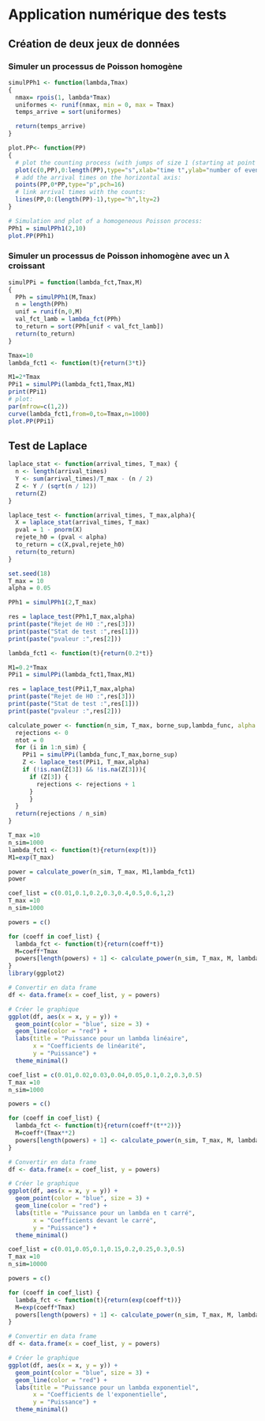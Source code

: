 # Application numérique des tests

## Création de deux jeux de données

### Simuler un processus de Poisson homogène


```r
simulPPh1 <- function(lambda,Tmax)
{
  nmax= rpois(1, lambda*Tmax)
  uniformes <- runif(nmax, min = 0, max = Tmax)
  temps_arrive = sort(uniformes)

  return(temps_arrive)
}
```

```r
plot.PP<- function(PP)
{
  # plot the counting process (with jumps of size 1 (starting at point (0,0))):
  plot(c(0,PP),0:length(PP),type="s",xlab="time t",ylab="number of events by time t")
  # add the arrival times on the horizontal axis: 
  points(PP,0*PP,type="p",pch=16)
  # link arrival times with the counts:
  lines(PP,0:(length(PP)-1),type="h",lty=2)
}
```

```r
# Simulation and plot of a homogeneous Poisson process:
PPh1 = simulPPh1(2,10)
plot.PP(PPh1)
```

### Simuler un processus de Poisson inhomogène avec un $\lambda$ croissant

```r
simulPPi = function(lambda_fct,Tmax,M)
{
  PPh = simulPPh1(M,Tmax)
  n = length(PPh)
  unif = runif(n,0,M)
  val_fct_lamb = lambda_fct(PPh)
  to_return = sort(PPh[unif < val_fct_lamb])
  return(to_return)
}
```

```r
Tmax=10
lambda_fct1 <- function(t){return(3*t)}

M1=2*Tmax
PPi1 = simulPPi(lambda_fct1,Tmax,M1)
print(PPi1)
# plot:
par(mfrow=c(1,2))
curve(lambda_fct1,from=0,to=Tmax,n=1000)
plot.PP(PPi1)
```


## Test de Laplace

```r
laplace_stat <- function(arrival_times, T_max) {
  n <- length(arrival_times)
  Y <- sum(arrival_times)/T_max - (n / 2)
  Z <- Y / (sqrt(n / 12))
  return(Z)
}

laplace_test <- function(arrival_times, T_max,alpha){
  X = laplace_stat(arrival_times, T_max)
  pval = 1 - pnorm(X)
  rejete_h0 = (pval < alpha)
  to_return = c(X,pval,rejete_h0)
  return(to_return)
}
```

```r
set.seed(18) 
T_max = 10
alpha = 0.05
```

```r
PPh1 = simulPPh1(2,T_max)

res = laplace_test(PPh1,T_max,alpha)
print(paste("Rejet de H0 :",res[3]))
print(paste("Stat de test :",res[1]))
print(paste("pvaleur :",res[2]))
```

```r
lambda_fct1 <- function(t){return(0.2*t)}

M1=0.2*Tmax
PPi1 = simulPPi(lambda_fct1,Tmax,M1)

res = laplace_test(PPi1,T_max,alpha)
print(paste("Rejet de H0 :",res[3]))
print(paste("Stat de test :",res[1]))
print(paste("pvaleur :",res[2]))
```


```r
calculate_power <- function(n_sim, T_max, borne_sup,lambda_func, alpha = 0.05) {
  rejections <- 0
  ntot = 0
  for (i in 1:n_sim) {
    PPi1 = simulPPi(lambda_func,T_max,borne_sup) 
    Z <- laplace_test(PPi1, T_max,alpha)
    if (!is.nan(Z[3]) && !is.na(Z[3])){
      if (Z[3]) {
        rejections <- rejections + 1
      }
      }
  }
  return(rejections / n_sim)
}
```

```r
T_max =10
n_sim=1000
lambda_fct1 <- function(t){return(exp(t))}
M1=exp(T_max)

power = calculate_power(n_sim, T_max, M1,lambda_fct1)
power

```
```r
coef_list = c(0.01,0.1,0.2,0.3,0.4,0.5,0.6,1,2)
T_max =10
n_sim=1000

powers = c()

for (coeff in coef_list) {
  lambda_fct <- function(t){return(coeff*t)}
  M=coeff*Tmax
  powers[length(powers) + 1] <- calculate_power(n_sim, T_max, M, lambda_fct)
}
library(ggplot2)

# Convertir en data frame
df <- data.frame(x = coef_list, y = powers)

# Créer le graphique
ggplot(df, aes(x = x, y = y)) +
  geom_point(color = "blue", size = 3) +
  geom_line(color = "red") +
  labs(title = "Puissance pour un lambda linéaire",
       x = "Coefficients de linéarité",
       y = "Puissance") +
  theme_minimal()
```
```r
coef_list = c(0.01,0.02,0.03,0.04,0.05,0.1,0.2,0.3,0.5)
T_max =10
n_sim=1000

powers = c()

for (coeff in coef_list) {
  lambda_fct <- function(t){return(coeff*(t**2))}
  M=coeff*(Tmax**2)
  powers[length(powers) + 1] <- calculate_power(n_sim, T_max, M, lambda_fct)
}

# Convertir en data frame
df <- data.frame(x = coef_list, y = powers)

# Créer le graphique
ggplot(df, aes(x = x, y = y)) +
  geom_point(color = "blue", size = 3) +
  geom_line(color = "red") +
  labs(title = "Puissance pour un lambda en t carré",
       x = "Coefficients devant le carré",
       y = "Puissance") +
  theme_minimal()
```
```r
coef_list = c(0.01,0.05,0.1,0.15,0.2,0.25,0.3,0.5)
T_max =10
n_sim=10000

powers = c()

for (coeff in coef_list) {
  lambda_fct <- function(t){return(exp(coeff*t))}
  M=exp(coeff*Tmax)
  powers[length(powers) + 1] <- calculate_power(n_sim, T_max, M, lambda_fct)
}

# Convertir en data frame
df <- data.frame(x = coef_list, y = powers)

# Créer le graphique
ggplot(df, aes(x = x, y = y)) +
  geom_point(color = "blue", size = 3) +
  geom_line(color = "red") +
  labs(title = "Puissance pour un lambda exponentiel",
       x = "Coefficients de l'exponentielle",
       y = "Puissance") +
  theme_minimal()
```

